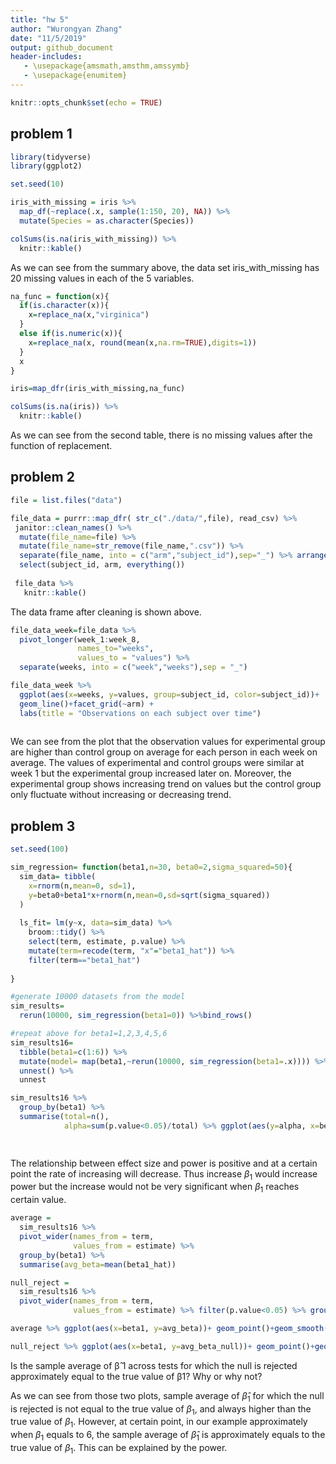 ```yaml
---
title: "hw 5"
author: "Wurongyan Zhang"
date: "11/5/2019"
output: github_document
header-includes:
   - \usepackage{amsmath,amsthm,amssymb}
   - \usepackage{enumitem}
---
```


```r
knitr::opts_chunk$set(echo = TRUE)
```

## problem 1

```r
library(tidyverse)
library(ggplot2)

set.seed(10)

iris_with_missing = iris %>% 
  map_df(~replace(.x, sample(1:150, 20), NA)) %>%
  mutate(Species = as.character(Species))
```

```r
colSums(is.na(iris_with_missing)) %>% 
  knitr::kable()
```


As we can see from the summary above, the data set iris_with_missing has 20 missing values in each of the 5 variables.

```r
na_func = function(x){
  if(is.character(x)){
    x=replace_na(x,"virginica")
  }
  else if(is.numeric(x)){
    x=replace_na(x, round(mean(x,na.rm=TRUE),digits=1))
  }
  x
}

iris=map_dfr(iris_with_missing,na_func)

```

```r
colSums(is.na(iris)) %>% 
  knitr::kable()
```

As we can see from the second table, there is no missing values after the function of replacement.

## problem 2

```r
file = list.files("data")

file_data = purrr::map_dfr( str_c("./data/",file), read_csv) %>% 
 janitor::clean_names() %>% 
  mutate(file_name=file) %>% 
  mutate(file_name=str_remove(file_name,".csv")) %>% 
  separate(file_name, into = c("arm","subject_id"),sep="_") %>% arrange(arm,subject_id) %>% 
  select(subject_id, arm, everything())
  
 file_data %>% 
   knitr::kable()
```

The data frame after cleaning is shown above. 

```r
file_data_week=file_data %>% 
  pivot_longer(week_1:week_8,
               names_to="weeks",
               values_to = "values") %>% 
  separate(weeks, into = c("week","weeks"),sep = "_")

file_data_week %>% 
  ggplot(aes(x=weeks, y=values, group=subject_id, color=subject_id))+
  geom_line()+facet_grid(~arm) +
  labs(title = "Observations on each subject over time")
  
```

We can see from the plot that the observation values for experimental group are higher than control group on average for each person in each week on average. The values of experimental and control groups were similar at week 1 but the experimental group increased later on. Moreover, the experimental group shows increasing trend on values but the control group only fluctuate without increasing or decreasing trend. 

## problem 3

```r
set.seed(100)

sim_regression= function(beta1,n=30, beta0=2,sigma_squared=50){
  sim_data= tibble(
    x=rnorm(n,mean=0, sd=1),
    y=beta0+beta1*x+rnorm(n,mean=0,sd=sqrt(sigma_squared))
  )
  
  ls_fit= lm(y~x, data=sim_data) %>% 
    broom::tidy() %>% 
    select(term, estimate, p.value) %>% 
    mutate(term=recode(term, "x"="beta1_hat")) %>% 
    filter(term=="beta1_hat") 
  
}
```

```r
#generate 10000 datasets from the model
sim_results=
  rerun(10000, sim_regression(beta1=0)) %>%bind_rows()
```

```r
#repeat above for beta1=1,2,3,4,5,6
sim_results16= 
  tibble(beta1=c(1:6)) %>% 
  mutate(model= map(beta1,~rerun(10000, sim_regression(beta1=.x)))) %>% 
  unnest() %>% 
  unnest
```

```r
sim_results16 %>% 
  group_by(beta1) %>% 
  summarise(total=n(),
            alpha=sum(p.value<0.05)/total) %>% ggplot(aes(y=alpha, x=beta1)) +geom_point()+geom_smooth(color="red")+labs(title = "Association between effect size and power", x= "effect size(beta 1)", y= "power")

  
```

The relationship between effect size and power is positive and at a certain point the rate of increasing will decrease. Thus increase $\beta_1$ would increase power but the increase would not be very significant when $\beta_1$ reaches certain value.

```r
average = 
  sim_results16 %>% 
  pivot_wider(names_from = term,
              values_from = estimate) %>% 
  group_by(beta1) %>% 
  summarise(avg_beta=mean(beta1_hat))
```

```r
null_reject =
  sim_results16 %>% 
  pivot_wider(names_from = term,
              values_from = estimate) %>% filter(p.value<0.05) %>% group_by(beta1) %>% summarise(avg_beta_null=mean(beta1_hat))
```

```r
average %>% ggplot(aes(x=beta1, y=avg_beta))+ geom_point()+geom_smooth()+labs(title="Relationship between estimation and true beta", x="beta 1", y="average of beta 1 hat")

null_reject %>% ggplot(aes(x=beta1, y=avg_beta_null))+ geom_point()+geom_smooth()+labs(title="Relationship between estimation and true beta on rejected data", x="beta 1", y="average of beta 1 hat")


```
Is the sample average of β̂ 1 across tests for which the null is rejected approximately equal to the true value of β1? Why or why not?

As we can see from those two plots, sample average of $\hat\beta_1$ for which the null is rejected is not equal to the true value of $\beta_1$, and always higher than the true value of $\beta_1$. However, at certain point, in our example approximately when $\beta_1$ equals to 6, the sample average of $\hat\beta_1$ is approximately equals to the true value of $\beta_1$. This can be explained by the power.





















